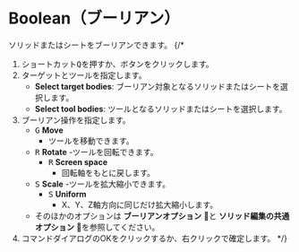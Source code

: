 
# Boolean（ブーリアン）

<Reference shortcut="Q" command="Boolean" button="コマンドバー左" />

ソリッドまたはシートをブーリアンできます。
{/* 
1. ショートカット<kbd>Q</kbd>を押すか、ボタンをクリックします。
2. ターゲットとツールを指定します。
   - **Select target bodies**: ブーリアン対象となるソリッドまたはシートを選択します。
   - **Select tool bodies**: ツールとなるソリッドまたはシートを選択します。
4. ブーリアン操作を指定します。
   - <kbd>G</kbd> **Move**
        - ツールを移動できます。
   - <kbd>R</kbd> **Rotate**
        -ツールを回転できます。
        - <kbd>R</kbd> **Screen space**
            - 回転軸をもとに戻します。
   - <kbd>S</kbd> **Scale**
        -ツールを拡大縮小できます。
        - <kbd>S</kbd> **Uniform**
            - X、Y、Z軸方向に同じだけ拡大縮小します。
   - そのほかのオプションは **ブーリアンオプション** 🚧と **ソリッド編集の共通オプション** 🚧を参照してください。
5. コマンドダイアログのOKをクリックするか、右クリックで確定します。
 */}



